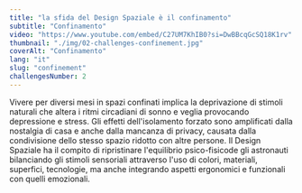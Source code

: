 ```yaml
---
title: "la sfida del Design Spaziale è il confinamento"
subtitle: "Confinamento"
video: "https://www.youtube.com/embed/C27UM7KhIB0?si=DwBBcqGcSQ18K1rv"
thumbnail: "./img/02-challenges-confinement.jpg"
coverAlt: "Confinamento"
lang: "it"
slug: "confinement"
challengesNumber: 2
---
```


Vivere per diversi mesi in spazi confinati implica la deprivazione di stimoli naturali che altera i ritmi circadiani di sonno e veglia provocando depressione e stress. Gli effetti dell'isolamento forzato sono amplificati dalla nostalgia di casa e anche dalla mancanza di privacy, causata dalla condivisione dello stesso spazio ridotto con altre persone. Il Design Spaziale ha il compito di ripristinare l'equilibrio psico-fisicode gli astronauti bilanciando gli stimoli sensoriali attraverso l'uso di colori, materiali, superfici, tecnologie, ma anche integrando aspetti ergonomici e funzionali con quelli emozionali.